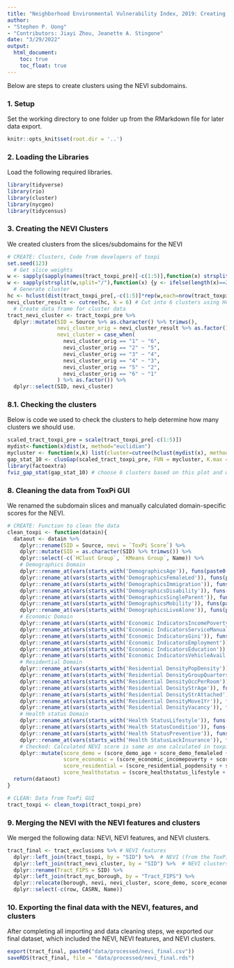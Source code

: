 ```yaml
---
title: "Neighborhood Environmental Vulnerability Index, 2019: Creating NEVI Clusters"
author: 
- "Stephen P. Uong" 
- "Contributors: Jiayi Zhou, Jeanette A. Stingone"
date: "3/29/2022"
output: 
  html_document: 
    toc: true
    toc_float: true
---
```


Below are steps to create clusters using the NEVI subdomains.

### 1. Setup
Set the working directory to one folder up from the RMarkdown file for later data export.
```r
knitr::opts_knit$set(root.dir = '..') 
```

### 2. Loading the Libraries
Load the following required libraries.
```r
library(tidyverse)
library(rio)
library(cluster)
library(nycgeo)
library(tidycensus)
```

### 3. Creating the NEVI Clusters 
We created clusters from the slices/subdomains for the NEVI
```r
# CREATE: Clusters, Code from developers of toxpi
set.seed(123)
  # Get slice weights
w <- sapply(sapply(names(tract_toxpi_pre)[-c(1:5)],function(x) strsplit(x, "!")),"[",2)
w <- sapply(strsplit(w,split="/"),function(x) {y <- ifelse(length(x)==2,x[2],1);as.numeric(x[1])/as.numeric(y)})
  # Generate cluster
hc <- hclust(dist(tract_toxpi_pre[,-c(1:5)]*rep(w,each=nrow(tract_toxpi_pre))), method="complete")
nevi_cluster_result <- cutree(hc, k = 6) # Cut into 6 clusters using HClusts 
  # Create data frame for cluster data
tract_nevi_cluster <- tract_toxpi_pre %>% 
  dplyr::mutate(SID = Source %>% as.character() %>% trimws(),
                nevi_cluster_orig = nevi_cluster_result %>% as.factor(),
                nevi_cluster = case_when(
                  nevi_cluster_orig == "1" ~ "6",
                  nevi_cluster_orig == "2" ~ "5",
                  nevi_cluster_orig == "3" ~ "4",
                  nevi_cluster_orig == "4" ~ "3",
                  nevi_cluster_orig == "5" ~ "2",
                  nevi_cluster_orig == "6" ~ "1"
                ) %>% as.factor()) %>% 
  dplyr::select(SID, nevi_cluster)
```


### 8.1. Checking the clusters
Below is code we used to check the clusters to help determine how many clusters we should use.
```r
scaled_tract_toxpi_pre = scale(tract_toxpi_pre[-c(1:5)])
mydist<-function(x)dist(x, method="euclidian")
mycluster <- function(x,k) list(cluster=cutree(hclust(mydist(x), method = "complete"),k=k))
gap_stat_10 <- clusGap(scaled_tract_toxpi_pre, FUN = mycluster, K.max = 10, B = 50)
library(factoextra)
fviz_gap_stat(gap_stat_10) # choose 6 clusters based on this plot and what we observed when characterizing the clusters.
```


### 8. Cleaning the data from ToxPi GUI
We renamed the subdomain slices and manually calculated domain-specific scores for the NEVI.
```r
# CREATE: Function to clean the data
clean_toxpi <- function(datain){
  dataout <- datain %>% 
    dplyr::rename(SID = Source, nevi = `ToxPi Score`) %>% 
    dplyr::mutate(SID = as.character(SID) %>% trimws()) %>% 
    dplyr::select(-c(`HClust Group`, `KMeans Group`, Name)) %>% 
    # Demographics Domain
    dplyr::rename_at(vars(starts_with('DemographicsAge')), funs(paste0('score_demo_age'))) %>% 
    dplyr::rename_at(vars(starts_with('DemographicsFemaleLed')), funs(paste0('score_demo_femaleled'))) %>% 
    dplyr::rename_at(vars(starts_with('DemographicsImmigration')), funs(paste0('score_demo_immigration'))) %>% 
    dplyr::rename_at(vars(starts_with('DemographicsDisability')), funs(paste0('score_demo_disability'))) %>% 
    dplyr::rename_at(vars(starts_with('DemographicsSingleParent')), funs(paste0('score_demo_singleparent'))) %>% 
    dplyr::rename_at(vars(starts_with('DemographicsMobility')), funs(paste0('score_demo_mobility'))) %>% 
    dplyr::rename_at(vars(starts_with('DemographicsLiveAlone')), funs(paste0('score_demo_livealone'))) %>% 
    # Economic Domain
    dplyr::rename_at(vars(starts_with('Economic IndicatorsIncomePoverty')), funs(paste0('score_economic_incomepoverty'))) %>% 
    dplyr::rename_at(vars(starts_with('Economic IndicatorsServiceManualJobs')), funs(paste0('score_economic_servicemanual'))) %>% 
    dplyr::rename_at(vars(starts_with('Economic IndicatorsGini')), funs(paste0('score_economic_gini'))) %>% 
    dplyr::rename_at(vars(starts_with('Economic IndicatorsEmployment')), funs(paste0('score_economic_employment'))) %>% 
    dplyr::rename_at(vars(starts_with('Economic IndicatorsEducation')), funs(paste0('score_economic_education'))) %>% 
    dplyr::rename_at(vars(starts_with('Economic IndicatorsVehicleAvail')), funs(paste0('score_economic_vehicleavail'))) %>% 
    # Residential Domain
    dplyr::rename_at(vars(starts_with('Residential DensityPopDensity')), funs(paste0('score_residential_popdensity'))) %>% 
    dplyr::rename_at(vars(starts_with('Residential DensityGroupQuarters')), funs(paste0('score_residential_groupquarters'))) %>% 
    dplyr::rename_at(vars(starts_with('Residential DensityOccPerRoom')), funs(paste0('score_residential_occperroom'))) %>% 
    dplyr::rename_at(vars(starts_with('Residential DensityStrAge')), funs(paste0('score_residential_structage'))) %>% 
    dplyr::rename_at(vars(starts_with('Residential DensityStrAttached')), funs(paste0('score_residential_structattach'))) %>% 
    dplyr::rename_at(vars(starts_with('Residential DensityMove1Yr')), funs(paste0('score_residential_move1yr'))) %>% 
    dplyr::rename_at(vars(starts_with('Residential DensityVacancy')), funs(paste0('score_residential_vacancy'))) %>% 
    # Health status Domain
    dplyr::rename_at(vars(starts_with('Health StatusLifestyle')), funs(paste0('score_healthstatus_lifestyle'))) %>% 
    dplyr::rename_at(vars(starts_with('Health StatusCondition')), funs(paste0('score_healthstatus_condition'))) %>% 
    dplyr::rename_at(vars(starts_with('Health StatusPreventive')), funs(paste0('score_healthstatus_preventive'))) %>% 
    dplyr::rename_at(vars(starts_with('Health StatusLackInsurance')), funs(paste0('score_healthstatus_lackinsurance'))) %>% 
    # Checked: Calculated NEVI score is same as one calculated in toxpi (just rounding differences)
    dplyr::mutate(score_demo = (score_demo_age + score_demo_femaleled + score_demo_immigration + score_demo_disability + score_demo_singleparent + score_demo_mobility + score_demo_livealone)/7,
                  score_economic = (score_economic_incomepoverty + score_economic_servicemanual + score_economic_gini + score_economic_employment + score_economic_education + score_economic_vehicleavail)/6,
                  score_residential = (score_residential_popdensity + score_residential_groupquarters + score_residential_occperroom + score_residential_structage + score_residential_structattach + score_residential_move1yr + score_residential_vacancy)/7,
                  score_healthstatus = (score_healthstatus_lifestyle + score_healthstatus_condition + score_healthstatus_preventive + score_healthstatus_lackinsurance)/4)
  return(dataout)
}

# CLEAN: Data from ToxPi GUI
tract_toxpi <- clean_toxpi(tract_toxpi_pre)
```


### 9. Merging the NEVI with the NEVI features and clusters
We merged the following data: NEVI, NEVI features, and NEVI clusters.
```r
tract_final <- tract_exclusions %>% # NEVI features
  dplyr::left_join(tract_toxpi, by = "SID") %>%  # NEVI (from the ToxPi GUI)
  dplyr::left_join(tract_nevi_cluster, by = "SID") %>%  # NEVI clusters
  dplyr::rename(Tract_FIPS = SID) %>% 
  dplyr::left_join(tract_nyc_borough, by = "Tract_FIPS") %>% 
  dplyr::relocate(borough, nevi, nevi_cluster, score_demo, score_economic, score_residential, score_healthstatus, .after = Tract_FIPS) %>% 
  dplyr::select(-c(row, CASRN, Name)) 
```


### 10. Exporting the final data with the NEVI, features, and clusters
After completing all importing and data cleaning steps, we exported our final dataset, which included the NEVI, NEVI features, and NEVI clusters.
```r
export(tract_final, paste0("data/processed/nevi_final.csv"))
saveRDS(tract_final, file = "data/processed/nevi_final.rds")
```





